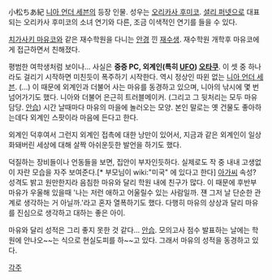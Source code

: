小松ちあ紀
[[니아 언더 세븐]]의 등장 인물.
성우는 [[오리카사 후미코]]. [[셜리 퍼넷]]으로 대표되는 오리카사 후미코의 소녀 연기와 다른, 조금 이색적인 연기를 들을 수 있다.

[[치가사키 마유코]]와 같은 재수학원을 다니는 [[안경]] 낀 [[재수생]]. 재수학원 개학후 마유코에게 접근하면서 친해졌다.

평범한 여학생처럼 보이나... 사실은 '''중증 PC, 외계인(특히 [[UFO]]) [[오타쿠]]'''. 이 셋 중 하나라도 걸리기 시작하면 미친듯이 폭주하기 시작한다. 역시 정상인 따윈 없는 [[니아 언더 세븐]]. (…) 이 때문에 외계인과 더불어 사는 마유를 동경하고 있으며, 니아의 낚시에 몇 번 넘어가기도 했다. 니아와 더불어 은근히 트러블메이커. (그리고 그 뒷처리는 모두 마유 담당. [[안습]]) 시간 날때마다 마유의 마을에 놀러오는 모양. 본인 말로는 옛 건물도 좋아하는데다 외계인 스팟이라 마음에 든다고 한다.

외계인 덕후여서 그런지 외계인 접촉에 대한 낭만이 있어서, 지금과 같은 외계인이 일상화돼버린 세상에 대해 살짝 아쉬운듯한 발언을 하기도 했다.

덕질하는 장비들이나 언동들을 보면, 집안이 부자인듯하다. 실제로도 작 중 내내 고생없이 자란 모습을 자주 보여준다.[* 부모님이 wiki:"미국" 에 있다고 한다] [[아가씨]] 속성? 성격도 밝고 원만한지라 음침한 마유와 달리 학원 내에 친구가 많다. 이 때문에 후반부 마유가 우울해 있을때 '나는 저런 애하고 어울릴수 있는 사람일까. 쟨 그저 날 단순한 관계로 생각하는 거 아닐까.'라고 혼자 열폭하기도 했다. 다행히 마유의 상상과 달리 마유를 진심으로 생각하고 대하는 좋은 아이.

마유와 달리 성적은 그리 좋지 못한 것 같다... [[안습]]. 모의고사 점수 발표하는 날에는 학원에 안나오~~는 식으로 현실도피를 하~~고 있다. 그래서 마유의 성적을 동경하고 있다.

[[각주]]
